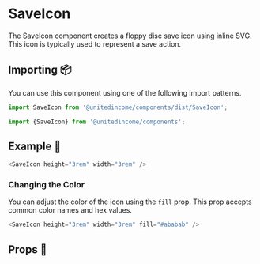 
# SaveIcon

The SaveIcon component creates a floppy disc save icon using inline SVG. This icon is typically used to represent a save action.

## Importing 📦

You can use this component using one of the following import patterns.

```javascript
import SaveIcon from '@unitedincome/components/dist/SaveIcon';
```

```javascript
import {SaveIcon} from '@unitedincome/components';
```

## Example 🚀

<Preview>
  <SaveIcon height="3rem" width="3rem" />
</Preview>

```javascript
<SaveIcon height="3rem" width="3rem" />
```

### Changing the Color

You can adjust the color of the icon using the `fill` prop. This prop accepts common color names and hex values.

<Preview>
  <SaveIcon height="3rem" width="3rem" fill="#ababab" />
</Preview>

```javascript
<SaveIcon height="3rem" width="3rem" fill="#ababab" />
```

## Props 🔧

<Props of={SaveIcon} />
